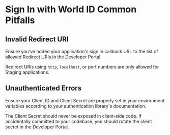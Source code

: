 # Sign In with World ID Common Pitfalls

## Invalid Redirect URI

Ensure you've added your application's sign in callback URL to the list of allowed Redirect URIs in the Developer Portal.

<Note>Redirect URIs using `http`, `localhost`, or port numbers are only allowed for Staging applications.</Note>

## Unauthenticated Errors

Ensure your Client ID and Client Secret are properly set in your environment variables according to your authentication library's documentation.

<Note>The Client Secret should never be exposed in client-side code. If accidentally committed to your codebase, you should rotate the client secret in the Developer Portal.</Note>
